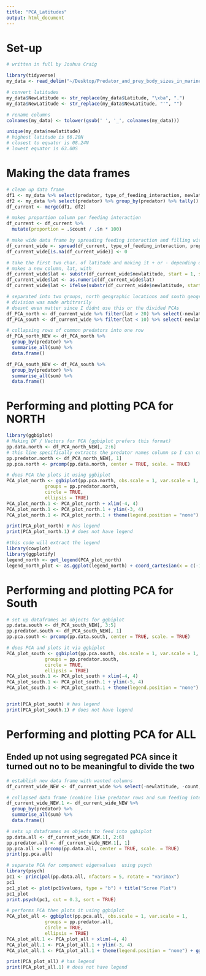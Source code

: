 ```yaml
---
title: "PCA_Latitudes"
output: html_document
---
```

# Set-up
```r
# written in full by Joshua Craig

library(tidyverse)
my_data <- read_delim("~/Desktop/Predator_and_prey_body_sizes_in_marine_food_webs_vsn4.txt", delim = "\t")

# convert latitudes
my_data$NewLatitude <- str_replace(my_data$Latitude, "\xba", ".")
my_data$NewLatitude <- str_replace(my_data$NewLatitude, "'", "")

# rename columns
colnames(my_data) <- tolower(gsub(' ', '_', colnames(my_data)))
```

```r
unique(my_data$newlatitude)
# highest latitude is 66.20N
# closest to equator is 08.24N
# lowest equator is 63.00S
```

# Making the data frames
```r
# clean up data frame 
df1 <- my_data %>% select(predator, type_of_feeding_interaction, newlatitude) %>% group_by(predator, type_of_feeding_interaction, newlatitude) %>% summarize(count=n())
df2 <- my_data %>% select(predator) %>% group_by(predator) %>% tally()
df_current <- merge(df1, df2)

# makes proportion column per feeding interaction
df_current <- df_current %>% 
  mutate(proportion = .$count / .$n * 100)

# make wide data frame by spreading feeding interaction and filling with proportions
df_current_wide <- spread(df_current, type_of_feeding_interaction, proportion)
df_current_wide[is.na(df_current_wide)] <- 0

# take the first two char. of latitude and making it + or - depending on N or S, use this to make North, Equator and South groupings
# makes a new column, lat, with 
df_current_wide$lat <- substr(df_current_wide$newlatitude, start = 1, stop = 2)
df_current_wide$lat <- as.numeric(df_current_wide$lat)
df_current_wide$lat <- ifelse(substr(df_current_wide$newlatitude, start = 6, stop = 6) == "S", df_current_wide$lat * (-1), df_current_wide$lat)

# separated into two groups, north geographic locations and south geographic locations
# division was made arbitrarily
# doesnt even matter since I didnt use this or the divided PCAs
df_PCA_north <- df_current_wide %>% filter(lat > 20) %>% select(-newlatitude, -count, -n, -lat)
df_PCA_south <- df_current_wide %>% filter(lat < 10) %>% select(-newlatitude, -count, -n, -lat)

# collapsing rows of common predators into one row
df_PCA_north_NEW <- df_PCA_north %>%
  group_by(predator) %>%
  summarise_all(sum) %>%
  data.frame()

df_PCA_south_NEW <- df_PCA_south %>%
  group_by(predator) %>%
  summarise_all(sum) %>%
  data.frame()
```

# Performing and plotting PCA for NORTH
```r
library(ggbiplot)
# Making DF / Vectors for PCA (ggbiplot prefers this format)
pp.data.north <- df_PCA_north_NEW[, 2:6]
# this line specifically extracts the predator names column so I can colour PCA plot via predator in ggbiplot
pp.predator.north <- df_PCA_north_NEW[, 1]
pp.pca.north <- prcomp(pp.data.north, center = TRUE, scale. = TRUE)
```

```r
# does PCA the plots it using ggbiplot
PCA_plot_north <- ggbiplot(pp.pca.north, obs.scale = 1, var.scale = 1, 
              groups = pp.predator.north, 
              circle = TRUE,
              ellipsis = TRUE)
PCA_plot_north.1 <- PCA_plot_north + xlim(-4, 4)
PCA_plot_north.1 <- PCA_plot_north.1 + ylim(-3, 4)
PCA_plot_north.1 <- PCA_plot_north.1 + theme(legend.position = "none") + ggtitle("Feeding Interactions at 20N or Higher") 

print(PCA_plot_north) # has legend
print(PCA_plot_north.1) # does not have legend

#this code will extract the legend
library(cowplot)
library(ggplotify)
legend_north <- get_legend(PCA_plot_north)
legend_north_plot <- as.ggplot(legend_north) + coord_cartesian(x = c(-10, 10), y = c(-10, 10)) 
```

# Performing and plotting PCA for South
```r
# set up dataframes as objects for ggbiplot
pp.data.south <- df_PCA_south_NEW[, 3:5]
pp.predator.south <- df_PCA_south_NEW[, 1]
pp.pca.south <- prcomp(pp.data.south, center = TRUE, scale. = TRUE)
```

```r
# does PCA and plots it via ggbiplot
PCA_plot_south <- ggbiplot(pp.pca.south, obs.scale = 1, var.scale = 1, 
              groups = pp.predator.south, 
              circle = TRUE,
              ellipsis = TRUE)
PCA_plot_south.1 <- PCA_plot_south + xlim(-4, 4)
PCA_plot_south.1 <- PCA_plot_south.1 + ylim(-5, 4)
PCA_plot_south.1 <- PCA_plot_south.1 + theme(legend.position = "none") + ggtitle("Feeding Interactions at 10N or Lower")


print(PCA_plot_south) # has legend
print(PCA_plot_south.1) # does not have legend
```

# Performing and plotting PCA for ALL
## Ended up not using segregated PCA since it turned out no to be meaningful to divide the two
```r
# establish new data frame with wanted columns
df_current_wide_NEW <- df_current_wide %>% select(-newlatitude, -count, -n, -lat)

# collapsed data frame (combine like predator rows and sum feeding interaction proportions)
df_current_wide_NEW.1 <- df_current_wide_NEW %>%
  group_by(predator) %>%
  summarise_all(sum) %>%
  data.frame()

# sets up dataframes as objects to feed into ggbiplot
pp.data.all <- df_current_wide_NEW.1[, 2:6]
pp.predator.all <- df_current_wide_NEW.1[, 1]
pp.pca.all <- prcomp(pp.data.all, center = TRUE, scale. = TRUE)
print(pp.pca.all)

# separate PCA for component eigenvalues  using psych
library(psych)
pc1 <- principal(pp.data.all, nfactors = 5, rotate = "varimax")
pc1
pc1_plot <- plot(pc1$values, type = "b") + title("Scree Plot")
pc1_plot
print.psych(pc1, cut = 0.3, sort = TRUE)
```

```r
# performs PCA then plots it using ggbiplot
PCA_plot_all <- ggbiplot(pp.pca.all, obs.scale = 1, var.scale = 1, 
              groups = pp.predator.all, 
              circle = TRUE,
              ellipsis = TRUE)
PCA_plot_all.1 <- PCA_plot_all + xlim(-4, 4)
PCA_plot_all.1 <- PCA_plot_all.1 + ylim(-3, 4)
PCA_plot_all.1 <- PCA_plot_all.1 + theme(legend.position = "none") + ggtitle("Feeding Interactions for All Predators at All Locations")

print(PCA_plot_all) # has legend
print(PCA_plot_all.1) # does not have legend
```














